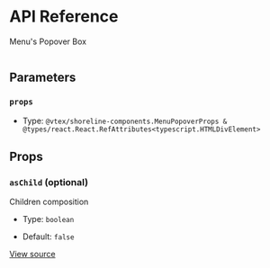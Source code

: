 # API Reference

Menu's Popover Box

```jsx

```

## Parameters

### `props`

- Type: `@vtex/shoreline-components.MenuPopoverProps & @types/react.React.RefAttributes<typescript.HTMLDivElement>`

## Props

### `asChild` (optional)

Children composition

- Type: `boolean`

- Default: `false`

[View source](https://github.com/vtex/shoreline/blob/899f5e7c9/packages/components/src/menu/menu-popover.tsx#L9)
